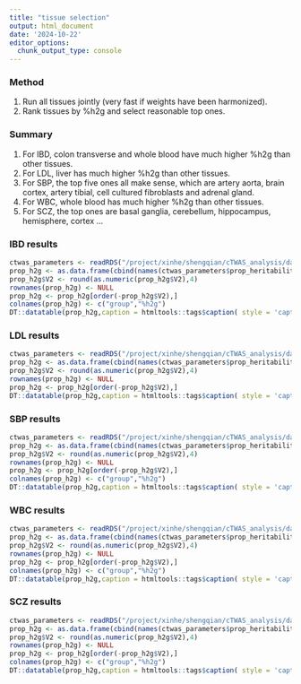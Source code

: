 ```yaml
---
title: "tissue selection"
output: html_document
date: '2024-10-22'
editor_options: 
  chunk_output_type: console
---
```


### Method
1. Run all tissues jointly (very fast if weights have been harmonized).
2. Rank tissues by %h2g and select reasonable top ones.

### Summary
1. For IBD, colon transverse and whole blood have much higher %h2g than other tissues. 
2. For LDL, liver has much higher %h2g than other tissues.
3. For SBP, the top five ones all make sense, which are artery aorta, brain cortex, artery tibial, cell cultured fibroblasts and adrenal gland.
4. For WBC, whole blood has much higher %h2g than other tissues. 
5. For SCZ, the top ones are basal ganglia, cerebellum, hippocampus, hemisphere, cortex ...

### IBD results
```r
ctwas_parameters <- readRDS("/project/xinhe/shengqian/cTWAS_analysis/data/ibd_all_tissue_E/ibd_all_tissue_E.ctwas_parameters.RDS")
prop_h2g <- as.data.frame(cbind(names(ctwas_parameters$prop_heritability),ctwas_parameters$prop_heritability))
prop_h2g$V2 <- round(as.numeric(prop_h2g$V2),4)
rownames(prop_h2g) <- NULL
prop_h2g <- prop_h2g[order(-prop_h2g$V2),]
colnames(prop_h2g) <- c("group","%h2g")
DT::datatable(prop_h2g,caption = htmltools::tags$caption( style = 'caption-side: topleft; text-align = left; color:black;','Proportion of PVE'),options = list(pageLength = 10) )
```

### LDL results
```r
ctwas_parameters <- readRDS("/project/xinhe/shengqian/cTWAS_analysis/data/ldl_all_tissue_E/ldl_all_tissue_E.ctwas_parameters.RDS")
prop_h2g <- as.data.frame(cbind(names(ctwas_parameters$prop_heritability),ctwas_parameters$prop_heritability))
prop_h2g$V2 <- round(as.numeric(prop_h2g$V2),4)
rownames(prop_h2g) <- NULL
prop_h2g <- prop_h2g[order(-prop_h2g$V2),]
DT::datatable(prop_h2g,caption = htmltools::tags$caption( style = 'caption-side: topleft; text-align = left; color:black;','Proportion of PVE'),options = list(pageLength = 10) )
```

### SBP results
```r
ctwas_parameters <- readRDS("/project/xinhe/shengqian/cTWAS_analysis/data/sbp_all_tissue_E/sbp_all_tissue_E.ctwas_parameters.RDS")
prop_h2g <- as.data.frame(cbind(names(ctwas_parameters$prop_heritability),ctwas_parameters$prop_heritability))
prop_h2g$V2 <- round(as.numeric(prop_h2g$V2),4)
rownames(prop_h2g) <- NULL
prop_h2g <- prop_h2g[order(-prop_h2g$V2),]
colnames(prop_h2g) <- c("group","%h2g")
DT::datatable(prop_h2g,caption = htmltools::tags$caption( style = 'caption-side: topleft; text-align = left; color:black;','Proportion of PVE'),options = list(pageLength = 10) )
```

### WBC results
```r
ctwas_parameters <- readRDS("/project/xinhe/shengqian/cTWAS_analysis/data/wbc_all_tissue_E/wbc_all_tissue_E.ctwas_parameters.RDS")
prop_h2g <- as.data.frame(cbind(names(ctwas_parameters$prop_heritability),ctwas_parameters$prop_heritability))
prop_h2g$V2 <- round(as.numeric(prop_h2g$V2),4)
rownames(prop_h2g) <- NULL
prop_h2g <- prop_h2g[order(-prop_h2g$V2),]
colnames(prop_h2g) <- c("group","%h2g")
DT::datatable(prop_h2g,caption = htmltools::tags$caption( style = 'caption-side: topleft; text-align = left; color:black;','Combined PIP by modalities and contexts'),options = list(pageLength = 10) )
```


### SCZ results
```r
ctwas_parameters <- readRDS("/project/xinhe/shengqian/cTWAS_analysis/data/scz_all_tissue_E/scz_all_tissue_E.ctwas_parameters.RDS")
prop_h2g <- as.data.frame(cbind(names(ctwas_parameters$prop_heritability),ctwas_parameters$prop_heritability))
prop_h2g$V2 <- round(as.numeric(prop_h2g$V2),4)
rownames(prop_h2g) <- NULL
prop_h2g <- prop_h2g[order(-prop_h2g$V2),]
colnames(prop_h2g) <- c("group","%h2g")
DT::datatable(prop_h2g,caption = htmltools::tags$caption( style = 'caption-side: topleft; text-align = left; color:black;','Proportion of PVE'),options = list(pageLength = 10) )
```

